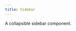 ```yaml
---
title: Sidebar
---
```


A collapsible sidebar component.

<Example>
  <SidebarExample />
</Example>

<Example>
  <SidebarExample name="no border" showBorder={false} />
</Example>

<Example>
  <SidebarExample name="not muted" muteItems={false} />
</Example>

<Example>
  <SidebarExample
    name="custom colors"
    backgroundColor="2"
    itemBackgroundColor="3"
    muteItems={false}
  />
</Example>
